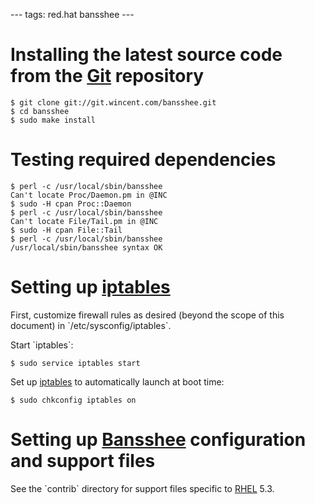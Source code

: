 ---
tags: red.hat bansshee
---
= Installing the latest source code from the [[Git]] repository =

<pre lang="shell">$ git clone git://git.wincent.com/bansshee.git
$ cd bansshee
$ sudo make install</pre>

= Testing required dependencies =

<pre lang="shell">$ perl -c /usr/local/sbin/bansshee
Can't locate Proc/Daemon.pm in @INC
$ sudo -H cpan Proc::Daemon
$ perl -c /usr/local/sbin/bansshee 
Can't locate File/Tail.pm in @INC
$ sudo -H cpan File::Tail
$ perl -c /usr/local/sbin/bansshee 
/usr/local/sbin/bansshee syntax OK</pre>

= Setting up [[iptables]] =

First, customize firewall rules as desired (beyond the scope of this document) in `/etc/sysconfig/iptables`.

Start `iptables`:

<pre lang="shell">$ sudo service iptables start</pre>

Set up [[iptables]] to automatically launch at boot time:

<pre lang="shell">$ sudo chkconfig iptables on</pre>

= Setting up [[Bansshee]] configuration and support files =

See the `contrib` directory for support files specific to [[RHEL]] 5.3.
